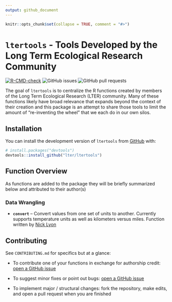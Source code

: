 ```yaml
---
output: github_document
---
```


<!-- README.md is generated from README.Rmd. Please edit that file -->

```r
knitr::opts_chunk$set(collapse = TRUE, comment = "#>")
```

# `ltertools` - Tools Developed by the Long Term Ecological Research Community

<!-- badges: start -->
[![R-CMD-check](https://github.com/lter/ltertools/actions/workflows/R-CMD-check.yaml/badge.svg)](https://github.com/lter/ltertools/actions/workflows/R-CMD-check.yaml)
![GitHub issues](https://img.shields.io/github/issues-raw/lter/ltertools)
![GitHub pull
requests](https://img.shields.io/github/issues-pr/lter/ltertools)
<!-- badges: end -->

The goal of `ltertools` is to centralize the R functions created by members of the Long Term Ecological Research (LTER) community. Many of these functions likely have broad relevance that expands beyond the context of their creation and this package is an attempt to share those tools to limit the amount of "re-inventing the wheel" that we each do in our own silos.

## Installation

You can install the development version of `ltertools` from [GitHub](https://github.com/) with: 

``` r
# install.packages("devtools")
devtools::install_github("lter/ltertools")
```

## Function Overview

As functions are added to the package they will be briefly summarized below and attributed to their author(s)

### Data Wrangling

- **`convert`** -- Convert values from one set of units to another. Currently supports temperature units as well as kilometers versus miles. Function written by [Nick Lyon](https://njlyon0.github.io/)

## Contributing

See `CONTRIBUTING.md` for specifics but at a glance:

- To contribute one of your functions in exchange for authorship credit: [open a GitHub issue](https://github.com/lter/ltertools/issues)

- To suggest minor fixes or point out bugs: [open a GitHub issue](https://github.com/lter/ltertools/issues)

- To implement major / structural changes: fork the repository, make edits, and open a pull request when you are finished
